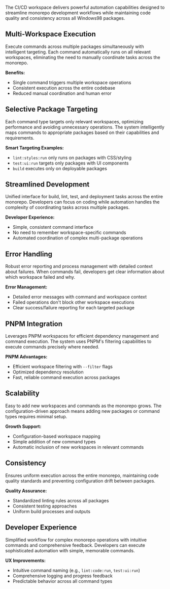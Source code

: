 
<Meta title="CI-CD/Key Features" />

<Title>🎯 Key Features</Title>

The CI/CD workspace delivers powerful automation capabilities designed to streamline monorepo development workflows while maintaining code quality and consistency across all Windows98 packages.

## Multi-Workspace Execution

Execute commands across multiple packages simultaneously with intelligent targeting. Each command automatically runs on all relevant workspaces, eliminating the need to manually coordinate tasks across the monorepo.

**Benefits:**
- Single command triggers multiple workspace operations
- Consistent execution across the entire codebase
- Reduced manual coordination and human error

## Selective Package Targeting

Each command type targets only relevant workspaces, optimizing performance and avoiding unnecessary operations. The system intelligently maps commands to appropriate packages based on their capabilities and requirements.

**Smart Targeting Examples:**
- `lint:styles:run` only runs on packages with CSS/styling
- `test:ui:run` targets only packages with UI components
- `build` executes only on deployable packages

## Streamlined Development

Unified interface for build, lint, test, and deployment tasks across the entire monorepo. Developers can focus on coding while automation handles the complexity of coordinating tasks across multiple packages.

**Developer Experience:**
- Simple, consistent command interface
- No need to remember workspace-specific commands
- Automated coordination of complex multi-package operations

## Error Handling

Robust error reporting and process management with detailed context about failures. When commands fail, developers get clear information about which workspace failed and why.

**Error Management:**
- Detailed error messages with command and workspace context
- Failed operations don't block other workspace executions
- Clear success/failure reporting for each targeted package

## PNPM Integration

Leverages PNPM workspaces for efficient dependency management and command execution. The system uses PNPM's filtering capabilities to execute commands precisely where needed.

**PNPM Advantages:**
- Efficient workspace filtering with `--filter` flags
- Optimized dependency resolution
- Fast, reliable command execution across packages

## Scalability

Easy to add new workspaces and commands as the monorepo grows. The configuration-driven approach means adding new packages or command types requires minimal setup.

**Growth Support:**
- Configuration-based workspace mapping
- Simple addition of new command types
- Automatic inclusion of new workspaces in relevant commands

## Consistency

Ensures uniform execution across the entire monorepo, maintaining code quality standards and preventing configuration drift between packages.

**Quality Assurance:**
- Standardized linting rules across all packages
- Consistent testing approaches
- Uniform build processes and outputs

## Developer Experience

Simplified workflow for complex monorepo operations with intuitive commands and comprehensive feedback. Developers can execute sophisticated automation with simple, memorable commands.

**UX Improvements:**
- Intuitive command naming (e.g., `lint:code:run`, `test:ui:run`)
- Comprehensive logging and progress feedback
- Predictable behavior across all command types
